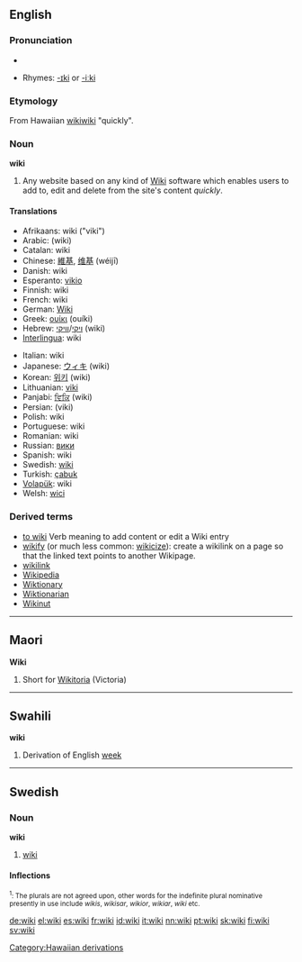{{wikipedia}}
==English==
===Pronunciation===
*{{IPA|/ˈwɪ.ki/ or /ˈwi.ki/}}

*Rhymes: [[rhymes:English:-ɪki|-ɪki]] or [[Rhymes:English:-iːki|-iːki]]

===Etymology===
From Hawaiian [[wikiwiki]] "quickly".

===Noun===
'''wiki'''
# Any website based on any kind of [[w:Wiki|Wiki]] software which enables users to add to, edit and delete from the site's content ''quickly''.

==== Translations ====
{{top}}
*Afrikaans: wiki ("viki")
*Arabic: {{ARchar|[[ويكي]]}} (wiki)
*Catalan: wiki
*Chinese: [[維基]], [[维基]] (wéijī)
*Danish: wiki
*Esperanto: [[vikio]]
*Finnish: wiki
*French: wiki {{m}}
*German: [[Wiki]] {{n}}
*Greek: [[ουίκι]] (ouíki)
*Hebrew: [[ויקי]]/[[וויקי]] (wiki)
*[[Interlingua]]: wiki
{{mid}}
*Italian: wiki
*Japanese: [[ウィキ]] (wiki)
*Korean: [[위키]] (wiki)
*Lithuanian: [[viki]]
*Panjabi: [[ਵਿਕਿ]] (wiki)
*Persian: {{FAchar|[[ویكی]]}} (viki)
*Polish: wiki
*Portuguese: wiki
*Romanian: wiki
*Russian: [[вики]]
*Spanish: wiki
*Swedish: [[#Swedish|wiki]]
*Turkish: [[çabuk]]
*[[Volapük]]: wiki
*Welsh: [[wici]]
{{bottom}}

===Derived terms===
* [[to wiki]] Verb meaning to add content or edit a Wiki entry
* [[wikify]] (or much less common: [[wikicize]]): create a wikilink on a page so that the linked text points to another Wikipage.
* [[wikilink]]
* [[Wikipedia]]
* [[Wiktionary]]
* [[Wiktionarian]]
* [[Wikinut]]


----

==Maori==
'''Wiki'''

# Short for [[Wikitoria]] (Victoria)


----

==Swahili==
'''wiki'''

# Derivation of English [[week]] 


-----

==Swedish==
===Noun===
'''wiki'''

#[[#English|wiki]]

====Inflections====
{{sv-noun|gender=Common|wiki|wikin|wikier|wikierna|wikis|wikins|wikiers|wikiernas}}
<small><sup>1</sup>: The plurals are not agreed upon, other words for the indefinite plural nominative presently in use include ''wikis'', ''wikisar'', ''wikior'', ''wikiar'', ''wiki'' etc.</small>

[[Category:Hawaiian derivations]]

[[de:wiki]]
[[el:wiki]]
[[es:wiki]]
[[fr:wiki]]
[[id:wiki]]
[[it:wiki]]
[[nn:wiki]]
[[pt:wiki]]
[[sk:wiki]]
[[fi:wiki]]
[[sv:wiki]]
